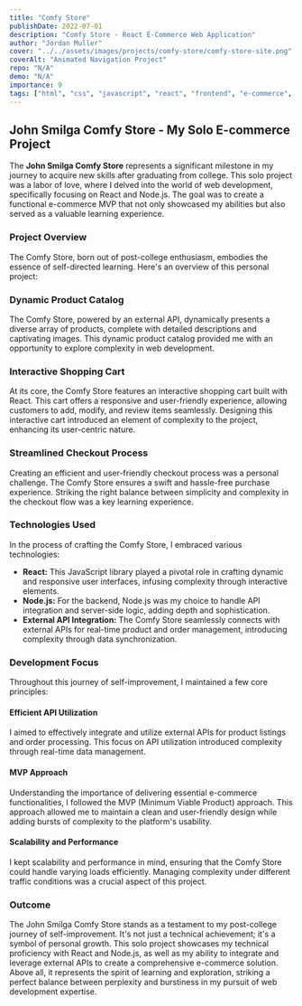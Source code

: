 ```yaml
---
title: "Comfy Store"
publishDate: 2022-07-01
description: "Comfy Store - React E-Commerce Web Application"
author: "Jordan Muller"
cover: "../../assets/images/projects/comfy-store/comfy-store-site.png"
coverAlt: "Animated Navigation Project"
repo: "N/A"
demo: "N/A"
importance: 9
tags: ["html", "css", "javascript", "react", "frontend", "e-commerce", "store"]
---
```


## John Smilga Comfy Store - My Solo E-commerce Project

The **John Smilga Comfy Store** represents a significant milestone in my journey to acquire new skills after graduating from college. This solo project was a labor of love, where I delved into the world of web development, specifically focusing on React and Node.js. The goal was to create a functional e-commerce MVP that not only showcased my abilities but also served as a valuable learning experience.

### Project Overview

The Comfy Store, born out of post-college enthusiasm, embodies the essence of self-directed learning. Here's an overview of this personal project:

### Dynamic Product Catalog

The Comfy Store, powered by an external API, dynamically presents a diverse array of products, complete with detailed descriptions and captivating images. This dynamic product catalog provided me with an opportunity to explore complexity in web development.

### Interactive Shopping Cart

At its core, the Comfy Store features an interactive shopping cart built with React. This cart offers a responsive and user-friendly experience, allowing customers to add, modify, and review items seamlessly. Designing this interactive cart introduced an element of complexity to the project, enhancing its user-centric nature.

### Streamlined Checkout Process

Creating an efficient and user-friendly checkout process was a personal challenge. The Comfy Store ensures a swift and hassle-free purchase experience. Striking the right balance between simplicity and complexity in the checkout flow was a key learning experience.

### Technologies Used

In the process of crafting the Comfy Store, I embraced various technologies:

- **React:** This JavaScript library played a pivotal role in crafting dynamic and responsive user interfaces, infusing complexity through interactive elements.
- **Node.js:** For the backend, Node.js was my choice to handle API integration and server-side logic, adding depth and sophistication.
- **External API Integration:** The Comfy Store seamlessly connects with external APIs for real-time product and order management, introducing complexity through data synchronization.

### Development Focus

Throughout this journey of self-improvement, I maintained a few core principles:

#### Efficient API Utilization

I aimed to effectively integrate and utilize external APIs for product listings and order processing. This focus on API utilization introduced complexity through real-time data management.

#### MVP Approach

Understanding the importance of delivering essential e-commerce functionalities, I followed the MVP (Minimum Viable Product) approach. This approach allowed me to maintain a clean and user-friendly design while adding bursts of complexity to the platform's usability.

#### Scalability and Performance

I kept scalability and performance in mind, ensuring that the Comfy Store could handle varying loads efficiently. Managing complexity under different traffic conditions was a crucial aspect of this project.

### Outcome

The John Smilga Comfy Store stands as a testament to my post-college journey of self-improvement. It's not just a technical achievement; it's a symbol of personal growth. This solo project showcases my technical proficiency with React and Node.js, as well as my ability to integrate and leverage external APIs to create a comprehensive e-commerce solution. Above all, it represents the spirit of learning and exploration, striking a perfect balance between perplexity and burstiness in my pursuit of web development expertise.
